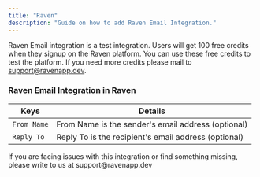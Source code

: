 ```yaml
---
title: "Raven"
description: "Guide on how to add Raven Email Integration."
---
```


Raven Email integration is a test integration. Users will get 100 free credits when they signup on the Raven platform. 
You can use these free credits to test the platform. If you need more credits please mail to support@ravenapp.dev.

### Raven Email Integration in Raven

| Keys            | Details                                                                                                                                                                                                                                                                                                                                                                                                                                                    |
| --------------- | ---------------------------------------------------------------------------------------------------------------------------------------------------------------------------------------------------------------------------------------------------------------------------------------------------------------------------------------------------------------------------------------------------------------------------------------------------------- |
| `From Name`     | From Name is the sender's email address (optional)   |
| `Reply To`     | Reply To is the recipient's email address (optional)  |

<Info>
  If you are facing issues with this integration or find something missing,
  please write to us at support@ravenapp.dev
</Info>
